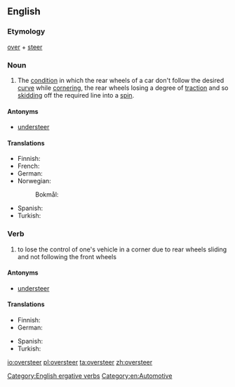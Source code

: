 ==English==
{{wikipedia}}

===Etymology===
[[over]] + [[steer]]

===Noun===
{{en-noun}}

# The [[condition]] in which the rear wheels of a car don't follow the desired [[curve]] while [[cornering]], the rear wheels losing a degree of [[traction]] and so [[skidding]] off the required line into a [[spin]].

====Antonyms====
* [[understeer]]

====Translations====
{{trans-top}}
* Finnish: {{t|fi|yliohjautuvuus}}
* French: {{t+|fr|survirage|m}}
* German: {{t|de|Übersteuern|n}}
* Norwegian:
*: Bokmål: {{t+|nb|overstyring|m|f}}
{{trans-mid}}
* Spanish: {{t+|es|sobreviraje|m}}
* Turkish: {{t|tr|fazla çevrime}}
{{trans-bottom}}

===Verb===
{{en-verb}}

# to lose the control of one's vehicle in a corner due to rear wheels sliding and not following the front wheels

====Antonyms====
* [[understeer]]

====Translations====
{{trans-top}}
* Finnish: {{t|fi|yliohjautua}}
* German: {{t|de|übersteuern}}
{{trans-mid}}
* Spanish: {{t+|es|sobrevirar}}
* Turkish: {{t|tr|fazla çevrimek}}
{{trans-bottom}}

[[Category:English ergative verbs]]
[[Category:en:Automotive]]

[[io:oversteer]]
[[pl:oversteer]]
[[ta:oversteer]]
[[zh:oversteer]]